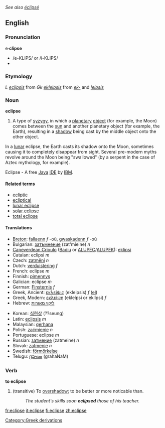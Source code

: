 {{rfc}}
''See also [[éclipsé]]''
==English==
===Pronunciation===
{{wikipedia}}
e·'''clipse'''
*/e-KLIPS/ or /i-KLIPS/
*{{audio|en-us-eclipse.ogg|Audio (US)}}

===Etymology===

''L'' ''[[eclipsis]]'' from ''Gk'' ''[[ekleipsis]]'' from ''[[ek-]]'' and ''[[leipsis]]''

===Noun===
'''eclipse'''

#A type of [[syzygy]], in which a [[planetary]] [[object]] (for example, the Moon) comes between the [[sun]] and another planetary object (for example, the Earth), resulting in a [[shadow]] being cast by the middle object onto the other object.

In a [[lunar]] eclipse, the Earth casts its shadow onto the Moon, sometimes causing it to completely disappear from sight.  Several pre-modern myths revolve around the Moon being "swallowed" (by a serpent in the case of Aztec mythology, for example).

Eclipse - A free [[Java]] [[IDE]] by [[IBM]].

====Related terms====
*[[ecliptic]]
*[[ecliptical]]
*[[lunar eclipse]]
*[[solar eclipse]]
*[[total eclipse]]

====Translations====
{{top}}
*[[Breton]]: [[fallaenn]] ''f'' -où, [[gwaskadenn]] ''f'' -où
*Bulgarian: [[затъмнение]] (zat'mieine) ''n''
*[[Capeverdean Crioulo]] ([[Badiu]] or [[ALUPEC]]/[[ALUPEK]]): [[eklipsi]]
*Catalan: eclipsi ''m''
*Czech: [[zatmění]] ''n''
*Dutch: [[verduistering]] ''f''
*French: eclipse ''m''
*Finnish: [[pimennys]]
*Galician: eclipse ''m''
*German: [[Finsternis]] ''f''
*Greek, Ancient: [[εκλείψις]] (ekleipsis) ''f'' ([[:el:εκλείψη|el]])
*Greek, Modern: [[εκλείψη]] (ekleípsi or eklípsi) ''f''
*Hebrew: [[ליקוי מאורות]]<!-- (l?k?? ?airi?)-->
{{mid}}
*Korean: [[식현상]] (??seung)
*Latin: [[eclipsis]] ''m''
*Malaysian: [[gerhana]]
*Polish: [[zaćmienie]] ''n''
*Portuguese: eclipse ''m''
*Russian: [[затмение]] (zatmeine) ''n''
*Slovak: [[zatmenie]] ''n''
*Swedish: [[förmörkelse]]
*Telugu: [[గ్రహణం]] (grahaNaM)
{{bottom}}

===Verb===
'''to eclipse'''
#(transitive) To [[overshadow]]; to be better or more noticable than.
#:''The student's skills soon '''eclipsed''' those of his teacher.''

[[Category:Greek derivations]]

[[fr:eclipse]]
[[it:eclipse]]
[[fi:eclipse]]
[[zh:eclipse]]